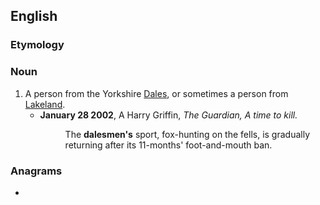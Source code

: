 ==English==

===Etymology===
{{af|en|dale|-s-|-man}}

===Noun===
{{en-noun|dalesmen}}

# A person from the Yorkshire [[Dales]], or sometimes a person from [[Lakeland]].
#* '''January 28 2002''', A Harry Griffin, ''The Guardian, A time to kill.''
#*: The '''dalesmen's''' sport, fox-hunting on the fells, is gradually returning after its 11-months' foot-and-mouth ban.

===Anagrams===
* {{anagrams|en|a=aadelmns|leadsman}}